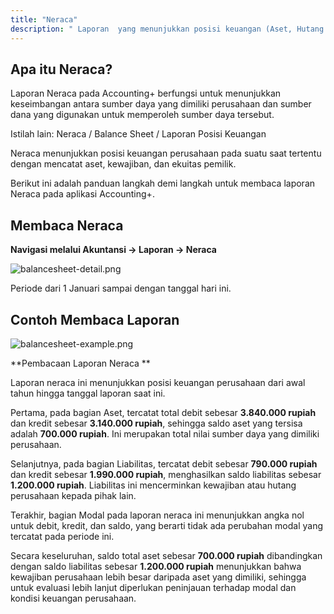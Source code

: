 ```yaml
---
title: "Neraca"
description: " Laporan  yang menunjukkan posisi keuangan (Aset, Hutang dan Modal) suatu perusahaan"
---
```


## Apa itu Neraca?

Laporan Neraca pada Accounting\+ berfungsi untuk menunjukkan keseimbangan antara sumber daya yang dimiliki perusahaan dan sumber dana yang digunakan untuk memperoleh sumber daya tersebut.

Istilah lain: Neraca / Balance Sheet / Laporan Posisi Keuangan

Neraca menunjukkan posisi keuangan perusahaan pada suatu saat tertentu dengan mencatat aset, kewajiban, dan ekuitas pemilik.

Berikut ini adalah panduan langkah demi langkah untuk membaca laporan Neraca pada aplikasi Accounting\+.

## Membaca Neraca

**Navigasi melalui Akuntansi → Laporan → Neraca**

![balancesheet-detail.png](/images/balancesheet-detail.png)

<Info>
  Periode dari 1 Januari sampai dengan tanggal hari ini.
</Info>


## Contoh Membaca Laporan

![balancesheet-example.png](/images/balancesheet-example.png)

**Pembacaan Laporan Neraca **

Laporan neraca ini menunjukkan posisi keuangan perusahaan dari awal tahun hingga tanggal laporan saat ini.

Pertama, pada bagian Aset, tercatat total debit sebesar **3.840.000 rupiah** dan kredit sebesar **3.140.000 rupiah**, sehingga saldo aset yang tersisa adalah **700.000 rupiah**. Ini merupakan total nilai sumber daya yang dimiliki perusahaan.

Selanjutnya, pada bagian Liabilitas, tercatat debit sebesar **790.000 rupiah** dan kredit sebesar **1.990.000 rupiah**, menghasilkan saldo liabilitas sebesar **1.200.000 rupiah**. Liabilitas ini mencerminkan kewajiban atau hutang perusahaan kepada pihak lain.

Terakhir, bagian Modal pada laporan neraca ini menunjukkan angka nol untuk debit, kredit, dan saldo, yang berarti tidak ada perubahan modal yang tercatat pada periode ini.

Secara keseluruhan, saldo total aset sebesar **700.000 rupiah** dibandingkan dengan saldo liabilitas sebesar **1.200.000 rupiah** menunjukkan bahwa kewajiban perusahaan lebih besar daripada aset yang dimiliki, sehingga untuk evaluasi lebih lanjut diperlukan peninjauan terhadap modal dan kondisi keuangan perusahaan.